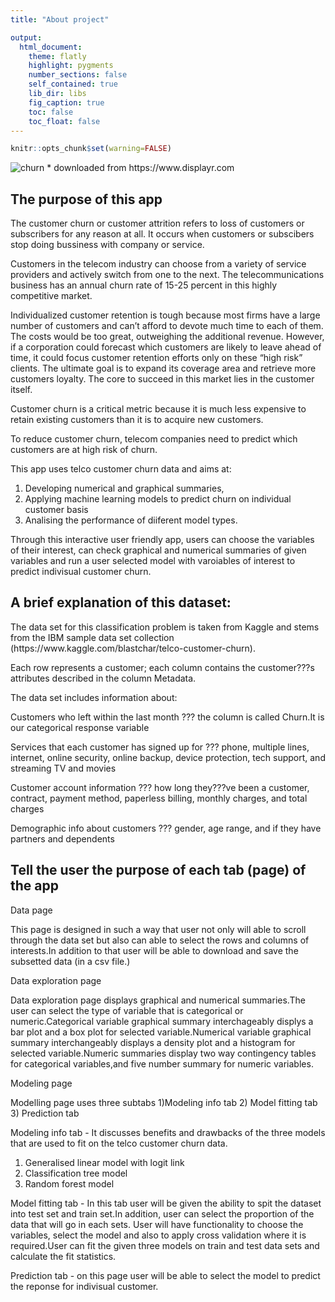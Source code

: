 ```yaml
---
title: "About project"

output: 
  html_document:
    theme: flatly
    highlight: pygments
    number_sections: false
    self_contained: true
    lib_dir: libs
    fig_caption: true
    toc: false
    toc_float: false
---
```


```r
knitr::opts_chunk$set(warning=FALSE)
```

![churn](custChurn.jpeg)
* downloaded from https://www.displayr.com

## The purpose of this app
 
The customer churn or customer attrition refers to loss of customers or subscribers for any reason at all.
It occurs when customers or subscibers stop doing bussiness with company or service.
 
Customers in the telecom industry can choose from a variety of service providers and actively switch from one to the next. The telecommunications business has an annual churn rate of 15-25 percent in this highly competitive market.
 
Individualized customer retention is tough because most firms have a large number of customers and can't afford to devote much time to each of them. The costs would be too great, outweighing the additional revenue. However, if a corporation could forecast which customers are likely to leave ahead of time, it could focus customer retention efforts only on these "high risk" clients. The ultimate goal is to expand its coverage area and retrieve more customers loyalty. The core to succeed in this market lies in the customer itself.
 
Customer churn is a critical metric because it is much less expensive to retain existing customers than it is to acquire new customers.
 
To reduce customer churn, telecom companies need to predict which customers are at high risk of churn.
 
This app uses telco customer churn data and aims at:
 
1. Developing numerical and graphical summaries,
2. Applying machine learning models to predict churn on individual customer basis
3. Analising the performance of diiferent model types.
 
Through this interactive user friendly app, users can choose the variables of their interest, can check graphical and numerical summaries of given variables and run a user selected model with varoiables of interest to predict indivisual customer churn.

 
## A brief explanation of this dataset:
 
 
The data set for this classification problem is taken from Kaggle and stems from the IBM sample data set collection (https://www.kaggle.com/blastchar/telco-customer-churn).
 
Each row represents a customer; each column contains the customer???s attributes described in the column Metadata.
 
The data set includes information about:
 
Customers who left within the last month ??? the column is called Churn.It is our categorical response variable
 
Services that each customer has signed up for ??? phone, multiple lines, internet, online security, online backup, device protection, tech support, and streaming TV and movies
 
Customer account information ??? how long they???ve been a customer, contract, payment method, paperless billing, monthly charges, and total charges
 
Demographic info about customers ??? gender, age range, and if they have partners and dependents

 
## Tell the user the purpose of each tab (page) of the app
 
Data page
 
This page is designed in such a way that user not only will able to scroll through the data set but also can able to select the rows and columns of interests.In addition to that user will be able to download and save the subsetted data (in a csv file.)
 
 
Data exploration page
 
Data exploration page displays graphical and numerical summaries.The user can select the type of variable that is categorical or numeric.Categorical variable graphical summary interchageably displys a bar plot and a box plot for selected variable.Numerical variable graphical summary interchangeably displays a density plot and a histogram for selected variable.Numeric summaries display two way contingency tables for categorical variables,and five number summary for numeric variables.
 
 
Modeling page
 
Modelling page uses three subtabs 1)Modeling info tab 2) Model fitting tab 3) Prediction tab
 
Modeling info tab - It discusses benefits and drawbacks of the three models that are used to fit on the telco customer churn data.
 
1. Generalised linear model with logit link
2. Classification tree model
3. Random forest model
 
Model fitting tab - In this tab user will be given the ability to spit the dataset into test set and train set.In addition, user can select the proportion of the data that will go in each sets.
User will have functionality to choose the variables, select the model and also to apply cross validation where it is required.User can fit the given three models on train and test data sets and calculate the fit statistics.
 
Prediction tab - on this page user will be able to select the model to predict the reponse for indivisual customer.





